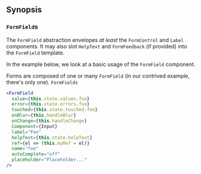 
## Synopsis

### `FormField`s

The `FormField` abstraction envelopes _at least_ the `FormControl` and `Label` components. It may also slot `HelpText` and `FormFeedback` (if provided) into the `FormField` template.

In the example below, we look at a basic usage of the `FormField` component.

<FormFieldExample />

Forms are composed of one or many `FormField` (in our contrived example, there's only one). `FormFields`

```jsx
<FormField
  value={this.state.values.foo}
  error={this.state.errors.foo}
  touched={this.state.touched.foo}
  onBlur={this.handleBlur}
  onChange={this.handleChange}
  Component={Input}
  label="Foo"
  helpText={this.state.helpText}
  ref={el => (this.myRef = el)}
  name="foo"
  autoComplete="off"
  placeholder="Placeholder..."
/>
```

<!--
## Usage Guidelines

asdf

### Accessibility

asdkflj
-->
